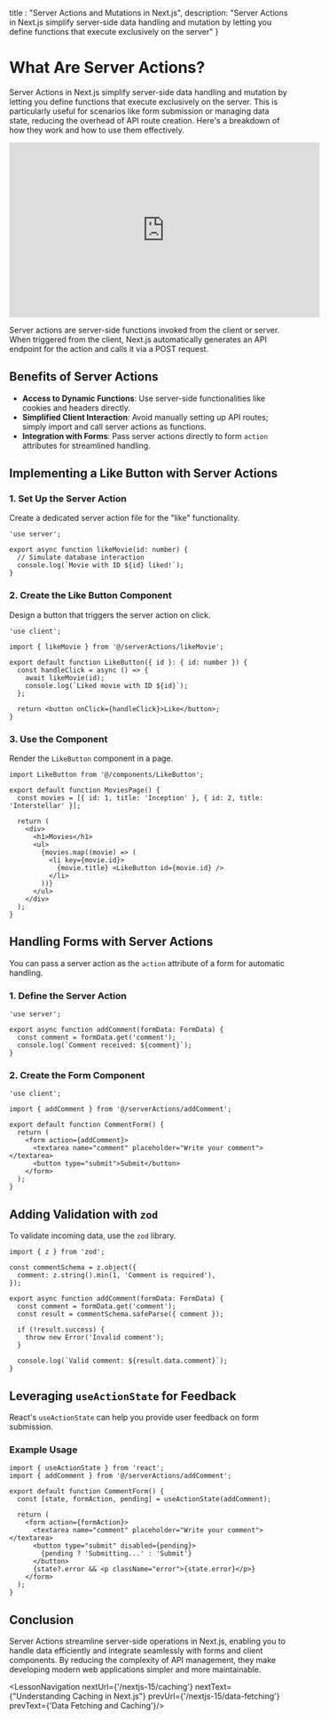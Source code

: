 
  title : "Server Actions and Mutations in Next.js",
  description: "Server Actions in Next.js simplify server-side data handling and mutation by letting you define functions that execute exclusively on the server"
}

# What Are Server Actions?
Server Actions in Next.js simplify server-side data handling and mutation by letting you define functions that execute exclusively on the server. This is particularly useful for scenarios like form submission or managing data state, reducing the overhead of API route creation. Here's a breakdown of how they work and how to use them effectively.

<iframe width="560" height="315" src="https://www.youtube.com/embed/V-26larX6Wc?si=GOxxXXlm-KcokkxN" title="YouTube video player" frameborder="0" allow="accelerometer; autoplay; clipboard-write; encrypted-media; gyroscope; picture-in-picture; web-share" referrerpolicy="strict-origin-when-cross-origin" allowfullscreen></iframe>

Server actions are server-side functions invoked from the client or server. When triggered from the client, Next.js automatically generates an API endpoint for the action and calls it via a POST request.

## Benefits of Server Actions

- **Access to Dynamic Functions**: Use server-side functionalities like cookies and headers directly.
- **Simplified Client Interaction**: Avoid manually setting up API routes; simply import and call server actions as functions.
- **Integration with Forms**: Pass server actions directly to form `action` attributes for streamlined handling.

## Implementing a Like Button with Server Actions

### 1. Set Up the Server Action

Create a dedicated server action file for the "like" functionality.

```tsx
'use server';

export async function likeMovie(id: number) {
  // Simulate database interaction
  console.log(`Movie with ID ${id} liked!`);
}
```

### 2. Create the Like Button Component

Design a button that triggers the server action on click.

```tsx
'use client';

import { likeMovie } from '@/serverActions/likeMovie';

export default function LikeButton({ id }: { id: number }) {
  const handleClick = async () => {
    await likeMovie(id);
    console.log(`Liked movie with ID ${id}`);
  };

  return <button onClick={handleClick}>Like</button>;
}
```

### 3. Use the Component

Render the `LikeButton` component in a page.

```tsx
import LikeButton from '@/components/LikeButton';

export default function MoviesPage() {
  const movies = [{ id: 1, title: 'Inception' }, { id: 2, title: 'Interstellar' }];

  return (
    <div>
      <h1>Movies</h1>
      <ul>
        {movies.map((movie) => (
          <li key={movie.id}>
            {movie.title} <LikeButton id={movie.id} />
          </li>
        ))}
      </ul>
    </div>
  );
}
```

## Handling Forms with Server Actions

You can pass a server action as the `action` attribute of a form for automatic handling.

### 1. Define the Server Action

```tsx
'use server';

export async function addComment(formData: FormData) {
  const comment = formData.get('comment');
  console.log(`Comment received: ${comment}`);
}
```

### 2. Create the Form Component

```tsx
'use client';

import { addComment } from '@/serverActions/addComment';

export default function CommentForm() {
  return (
    <form action={addComment}>
      <textarea name="comment" placeholder="Write your comment"></textarea>
      <button type="submit">Submit</button>
    </form>
  );
}
```

## Adding Validation with `zod`

To validate incoming data, use the `zod` library.

```tsx
import { z } from 'zod';

const commentSchema = z.object({
  comment: z.string().min(1, 'Comment is required'),
});

export async function addComment(formData: FormData) {
  const comment = formData.get('comment');
  const result = commentSchema.safeParse({ comment });

  if (!result.success) {
    throw new Error('Invalid comment');
  }

  console.log(`Valid comment: ${result.data.comment}`);
}
```

## Leveraging `useActionState` for Feedback

React's `useActionState` can help you provide user feedback on form submission.

### Example Usage

```tsx
import { useActionState } from 'react';
import { addComment } from '@/serverActions/addComment';

export default function CommentForm() {
  const [state, formAction, pending] = useActionState(addComment);

  return (
    <form action={formAction}>
      <textarea name="comment" placeholder="Write your comment"></textarea>
      <button type="submit" disabled={pending}>
        {pending ? 'Submitting...' : 'Submit'}
      </button>
      {state?.error && <p className="error">{state.error}</p>}
    </form>
  );
}
```

## Conclusion

Server Actions streamline server-side operations in Next.js, enabling you to handle data efficiently and integrate seamlessly with forms and client components. By reducing the complexity of API management, they make developing modern web applications simpler and more maintainable.

<LessonNavigation nextUrl={'/nextjs-15/caching'} nextText={"Understanding Caching in Next.js"} prevUrl={'/nextjs-15/data-fetching'} prevText={'Data Fetching and Caching'}/>
